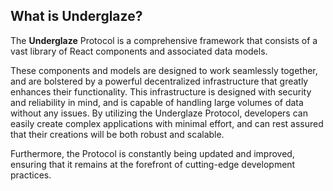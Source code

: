 
<Meta title="What is Underglaze?" />

## What is Underglaze?

The **Underglaze** Protocol is a comprehensive framework that consists of a vast library of React components and associated data models.

These components and models are designed to work seamlessly together, and are bolstered by a powerful decentralized infrastructure that greatly enhances their functionality. This infrastructure is designed with security and reliability in mind, and is capable of handling large volumes of data without any issues. By utilizing the Underglaze Protocol, developers can easily create complex applications with minimal effort, and can rest assured that their creations will be both robust and scalable.

Furthermore, the Protocol is constantly being updated and improved, ensuring that it remains at the forefront of cutting-edge development practices.

